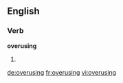==English==

===Verb===
'''overusing'''

# {{present participle of|overuse}}

[[de:overusing]]
[[fr:overusing]]
[[vi:overusing]]